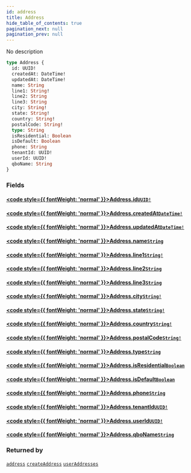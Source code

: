 ```yaml
---
id: address
title: Address
hide_table_of_contents: true
pagination_next: null
pagination_prev: null
---
```








No description

```graphql
type Address {
  id: UUID!
  createdAt: DateTime!
  updatedAt: DateTime!
  name: String
  line1: String!
  line2: String
  line3: String
  city: String!
  state: String!
  country: String!
  postalCode: String!
  type: String
  isResidential: Boolean
  isDefault: Boolean
  phone: String
  tenantId: UUID!
  userId: UUID!
  qboName: String
}
```


### Fields

#### [<code style={{ fontWeight: 'normal' }}>Address.<b>id</b></code>](#)<Bullet />[`UUID!`](/scalars/uuid) <Badge class="secondary" text="non-null"/> <Badge class="secondary" text="scalar"/>
> 
> 

#### [<code style={{ fontWeight: 'normal' }}>Address.<b>createdAt</b></code>](#)<Bullet />[`DateTime!`](/scalars/date-time) <Badge class="secondary" text="non-null"/> <Badge class="secondary" text="scalar"/>
> 
> 

#### [<code style={{ fontWeight: 'normal' }}>Address.<b>updatedAt</b></code>](#)<Bullet />[`DateTime!`](/scalars/date-time) <Badge class="secondary" text="non-null"/> <Badge class="secondary" text="scalar"/>
> 
> 

#### [<code style={{ fontWeight: 'normal' }}>Address.<b>name</b></code>](#)<Bullet />[`String`](/scalars/string) <Badge class="secondary" text="scalar"/>
> 
> 

#### [<code style={{ fontWeight: 'normal' }}>Address.<b>line1</b></code>](#)<Bullet />[`String!`](/scalars/string) <Badge class="secondary" text="non-null"/> <Badge class="secondary" text="scalar"/>
> 
> 

#### [<code style={{ fontWeight: 'normal' }}>Address.<b>line2</b></code>](#)<Bullet />[`String`](/scalars/string) <Badge class="secondary" text="scalar"/>
> 
> 

#### [<code style={{ fontWeight: 'normal' }}>Address.<b>line3</b></code>](#)<Bullet />[`String`](/scalars/string) <Badge class="secondary" text="scalar"/>
> 
> 

#### [<code style={{ fontWeight: 'normal' }}>Address.<b>city</b></code>](#)<Bullet />[`String!`](/scalars/string) <Badge class="secondary" text="non-null"/> <Badge class="secondary" text="scalar"/>
> 
> 

#### [<code style={{ fontWeight: 'normal' }}>Address.<b>state</b></code>](#)<Bullet />[`String!`](/scalars/string) <Badge class="secondary" text="non-null"/> <Badge class="secondary" text="scalar"/>
> 
> 

#### [<code style={{ fontWeight: 'normal' }}>Address.<b>country</b></code>](#)<Bullet />[`String!`](/scalars/string) <Badge class="secondary" text="non-null"/> <Badge class="secondary" text="scalar"/>
> 
> 

#### [<code style={{ fontWeight: 'normal' }}>Address.<b>postalCode</b></code>](#)<Bullet />[`String!`](/scalars/string) <Badge class="secondary" text="non-null"/> <Badge class="secondary" text="scalar"/>
> 
> 

#### [<code style={{ fontWeight: 'normal' }}>Address.<b>type</b></code>](#)<Bullet />[`String`](/scalars/string) <Badge class="secondary" text="scalar"/>
> 
> 

#### [<code style={{ fontWeight: 'normal' }}>Address.<b>isResidential</b></code>](#)<Bullet />[`Boolean`](/scalars/boolean) <Badge class="secondary" text="scalar"/>
> 
> 

#### [<code style={{ fontWeight: 'normal' }}>Address.<b>isDefault</b></code>](#)<Bullet />[`Boolean`](/scalars/boolean) <Badge class="secondary" text="scalar"/>
> 
> 

#### [<code style={{ fontWeight: 'normal' }}>Address.<b>phone</b></code>](#)<Bullet />[`String`](/scalars/string) <Badge class="secondary" text="scalar"/>
> 
> 

#### [<code style={{ fontWeight: 'normal' }}>Address.<b>tenantId</b></code>](#)<Bullet />[`UUID!`](/scalars/uuid) <Badge class="secondary" text="non-null"/> <Badge class="secondary" text="scalar"/>
> 
> 

#### [<code style={{ fontWeight: 'normal' }}>Address.<b>userId</b></code>](#)<Bullet />[`UUID!`](/scalars/uuid) <Badge class="secondary" text="non-null"/> <Badge class="secondary" text="scalar"/>
> 
> 

#### [<code style={{ fontWeight: 'normal' }}>Address.<b>qboName</b></code>](#)<Bullet />[`String`](/scalars/string) <Badge class="secondary" text="scalar"/>
> 
> 



### Returned by

[`address`](/queries/address)  <Badge class="secondary" text="query"/><Bullet />[`createAddress`](/mutations/create-address)  <Badge class="secondary" text="mutation"/><Bullet />[`userAddresses`](/queries/user-addresses)  <Badge class="secondary" text="query"/>



